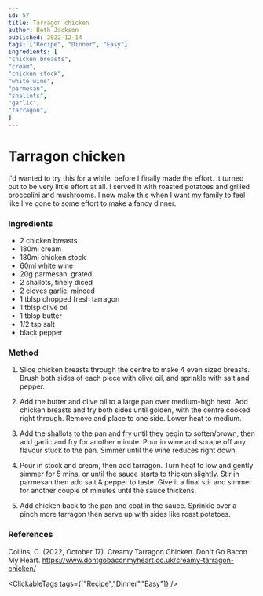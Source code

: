 ```yaml
---
id: 57
title: Tarragon chicken
author: Beth Jackson
published: 2022-12-14
tags: ["Recipe", "Dinner", "Easy"]
ingredients: [
"chicken breasts",
"cream",
"chicken stock",
"white wine",
"parmesan",
"shallots",
"garlic",
"tarragon",
]
---
```


# Tarragon chicken

<BlogTextWrapper>

I'd wanted to try this for a while, before I finally made the effort. It turned out to be very little effort at all. I served it with roasted potatoes and grilled broccolini and mushrooms. I now make this when I want my family to feel like I've gone to some effort to make a fancy dinner.

</BlogTextWrapper>

<BlogTextWrapper>

### Ingredients

- 2 chicken breasts
- 180ml cream
- 180ml chicken stock
- 60ml white wine
- 20g parmesan, grated
- 2 shallots, finely diced
- 2 cloves garlic, minced
- 1 tblsp chopped fresh tarragon
- 1 tblsp olive oil
- 1 tblsp butter
- 1/2 tsp salt
- black pepper

</BlogTextWrapper>

<BlogTextWrapper>

### Method

1. Slice chicken breasts through the centre to make 4 even sized breasts. Brush both sides of each piece with olive oil, and sprinkle with salt and pepper.

2. Add the butter and olive oil to a large pan over medium-high heat. Add chicken breasts and fry both sides until golden, with the centre cooked right through. Remove and place to one side. Lower heat to medium.

3. Add the shallots to the pan and fry until they begin to soften/brown, then add garlic and fry for another minute. Pour in wine and scrape off any flavour stuck to the pan. Simmer until the wine reduces right down.

4. Pour in stock and cream, then add tarragon. Turn heat to low and gently simmer for 5 mins, or until the sauce starts to thicken slightly. Stir in parmesan then add salt & pepper to taste. Give it a final stir and simmer for another couple of minutes until the sauce thickens.

5. Add chicken back to the pan and coat in the sauce. Sprinkle over a pinch more tarragon then serve up with sides like roast potatoes.

</BlogTextWrapper>

<BlogTextWrapper>

### References

Collins, C. (2022, October 17). Creamy Tarragon Chicken. Don't Go Bacon My Heart. https://www.dontgobaconmyheart.co.uk/creamy-tarragon-chicken/

</BlogTextWrapper>

<ClickableTags tags={["Recipe","Dinner","Easy"]} />
